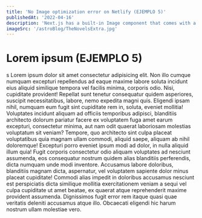 ```yaml
---
title: 'No Image optimization error on Netlify (EJEMPLO 5)'
publishedAt: '2022-04-16'
description: 'Next.js has a built-in Image component that comes with a lot of performance optimization features when you are using it.'
imageSrc: '/astroBlog/TheNovelsExtra.jpg'
---
```


# Lorem ipsum  (EJEMPLO 5)
s
Lorem ipsum dolor sit amet consectetur adipisicing elit. Non illo cumque numquam excepturi repellendus ad eaque maxime labore soluta incidunt eius aliquid similique tempora vel facilis minima, corporis odio. Nisi, cupiditate provident! Repellat sunt tenetur consequatur quidem asperiores, suscipit necessitatibus, labore, nemo expedita magni quis. Eligendi ipsam nihil, numquam eum fugit sint cupiditate rem in, soluta, eveniet mollitia! Voluptates incidunt aliquam ad officiis temporibus adipisci, blanditiis architecto dolorum pariatur facere ex voluptatem fuga amet earum excepturi, consectetur minima, aut nam odit quaerat laboriosam molestias voluptatum sit veniam? Tempore, quo architecto sint culpa placeat voluptatibus quia magnam ullam commodi, aliquid saepe, aliquam ab nihil doloremque! Excepturi porro eveniet ipsum modi ad dolor, in nulla aliquid illum quia! Fugit corporis consectetur odio aliquam voluptates ad nesciunt assumenda, eos consequatur nostrum quidem alias blanditiis perferendis, dicta numquam unde modi inventore. Accusamus labore doloribus, blanditiis magnam dicta, aspernatur, vel voluptatem sapiente dolor minus placeat cupiditate! Commodi alias impedit in doloribus accusamus nesciunt est perspiciatis dicta similique mollitia exercitationem veniam a sequi vel culpa cupiditate ut amet beatae, ex quaerat atque reprehenderit maxime provident assumenda. Dignissimos fugit error rem itaque quasi quae veritatis deleniti accusamus atque illo. Obcaecati eligendi hic harum nostrum ullam molestiae vero.
